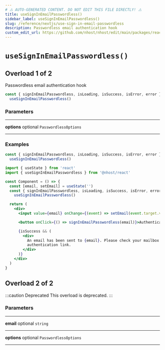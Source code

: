 ```yaml
---
# ⚠️ AUTO-GENERATED CONTENT. DO NOT EDIT THIS FILE DIRECTLY! ⚠️
title: useSignInEmailPasswordless()
sidebar_label: useSignInEmailPasswordless()
slug: /reference/nextjs/use-sign-in-email-passwordless
description: Passwordless email authentication hook
custom_edit_url: https://github.com/nhost/nhost/edit/main/packages/react/src/hooks/authentication.ts#L284
---
```


# `useSignInEmailPasswordless()`

## Overload 1 of 2

Passwordless email authentication hook

```js
const { signInEmailPasswordless, isLoading, isSuccess, isError, error } =
  useSignInEmailPasswordless()
```

### Parameters

---

**<span className="parameter-name">options</span>** <span className="optional-status">optional</span> `PasswordlessOptions`

---

### Examples

```js
const { signInEmailPasswordless, isLoading, isSuccess, isError, error } =
  useSignInEmailPasswordless()
```

```jsx
import { useState } from 'react'
import { useSignInEmailPasswordless } from '@nhost/react'

const Component = () => {
  const [email, setEmail] = useState('')
  const { signInEmailPasswordless, isLoading, isSuccess, isError, error } =
    useSignInEmailPasswordless()

  return (
    <div>
      <input value={email} onChange={(event) => setEmail(event.target.value)} placeholder="Email" />

      <button onClick={() => signInEmailPasswordless(email)}>Authenticate</button>

      {isSuccess && (
        <div>
          An email has been sent to {email}. Please check your mailbox and click on the
          authentication link.
        </div>
      )}
    </div>
  )
}
```

## Overload 2 of 2

:::caution Deprecated
This overload is deprecated.
:::

### Parameters

---

**<span className="parameter-name">email</span>** <span className="optional-status">optional</span> `string`

---

**<span className="parameter-name">options</span>** <span className="optional-status">optional</span> `PasswordlessOptions`

---
